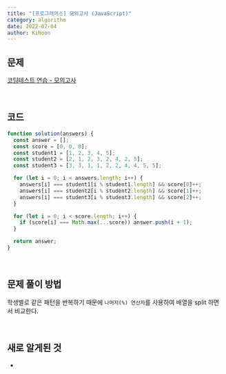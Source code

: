 ```yaml
---
title: "[프로그래머스] 모의고사 (JavaScript)"
category: algorithm
date: 2022-07-04
author: Kihoon
---
```


## 문제

[코딩테스트 연습 - 모의고사](https://programmers.co.kr/learn/courses/30/lessons/42840)

<br />

## 코드

```jsx
function solution(answers) {
  const answer = [];
  const score = [0, 0, 0];
  const student1 = [1, 2, 3, 4, 5];
  const student2 = [2, 1, 2, 3, 2, 4, 2, 5];
  const student3 = [3, 3, 1, 1, 2, 2, 4, 4, 5, 5];

  for (let i = 0; i < answers.length; i++) {
    answers[i] === student1[i % student1.length] && score[0]++;
    answers[i] === student2[i % student2.length] && score[1]++;
    answers[i] === student3[i % student3.length] && score[2]++;
  }

  for (let i = 0; i < score.length; i++) {
    if (score[i] === Math.max(...score)) answer.push(i + 1);
  }

  return answer;
}
```

<br />

## 문제 풀이 방법

학생별로 같은 패턴을 반복하기 때문에 `나머지(%) 연산자`를 사용하여 배열을 split 하면서 비교한다.

<br />

## 새로 알게된 것

-
